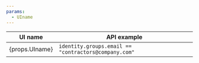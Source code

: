 ```yaml
---
params:
  - UIname
---
```


| UI name          | API example                                       |
| ---------------- | ------------------------------------------------- |
| {props.UIname} | `identity.groups.email == "contractors@company.com"` |